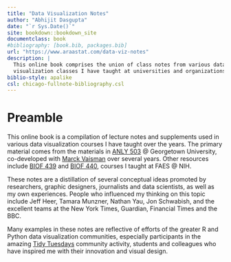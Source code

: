 ```yaml
---
title: "Data Visualization Notes"
author: "Abhijit Dasgupta"
date: "`r Sys.Date()`"
site: bookdown::bookdown_site
documentclass: book
#bibliography: [book.bib, packages.bib]
url: "https://www.araastat.com/data-viz-notes"
description: |
  This online book comprises the union of class notes from various data 
  visualization classes I have taught at universities and organizations
biblio-style: apalike
csl: chicago-fullnote-bibliography.csl
---
```


# Preamble {.unnumbered}

This online book is a compilation of lecture notes and supplements used in various data visualization courses I have taught over the years. The primary material comes from the materials in [ANLY 503](https://anly503.netlify.app) @ Georgetown University, co-developed with [Marck Vaisman](https://www.github.com/wahalulu) over several years. Other resources include [BIOF 439](https://www.araastat.com/BIOF439) and [BIOF 440](https://www.araastat.com/BIOF440), courses I taught at FAES @ NIH.

These notes are a distillation of several conceptual ideas promoted by researchers, graphic designers, journalists and data scientists, as well as my own experiences. People who influenced my thinking on this topic include Jeff Heer, Tamara Munzner, Nathan Yau, Jon Schwabish, and the excellent teams at the New York Times, Guardian, Financial Times and the BBC.

Many examples in these notes are reflective of efforts of the greater R and Python data visualization communities, especially participants in the amazing [Tidy Tuesdays](https://github.com/rfordatascience/tidytuesday) community activity, students and colleagues who have inspired me with their innovation and visual design.
